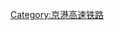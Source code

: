 {{catmore|廣深港高速鐵路}}
{{Commonscat|Guangzhou-Shenzhen-Hong Kong Express Rail Link}}

[[Category:京港高速铁路|Category:京港高速铁路]]